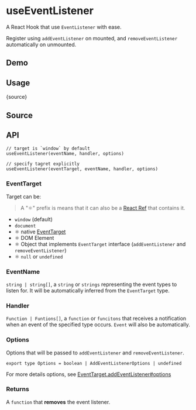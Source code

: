 # useEventListener


<HooksType category="Browser" />

A React Hook that use `EventListener` with ease.

Register using `addEventListener` on mounted, and `removeEventListener` automatically on unmounted.

## Demo


<App />

## Usage


<RawCode>{source}</RawCode>

## Source


<Source />

## API

```tsx
// target is `window` by default
useEventListener(eventName, handler, options)

// specify tagret explicitly
useEventListener(eventTarget, eventName, handler, options)
```

### EventTarget

Target can be:

> A "⚛️" prefix is means that it can also be a [React Ref](https://react.dev/learn/referencing-values-with-refs) that contains it.

- `window` (default)
- `document`
- ⚛️ native [EventTarget](https://developer.mozilla.org/en-US/docs/Web/API/EventTarget)
- ⚛️ DOM Element
- ⚛️ Object that implements `EventTarget` interface (`addEventListener` and `removeEventListener`)
- ⚛️ `null` or `undefined`

### EventName

`string | string[]`, a `string` or `strings` representing the event types to listen for. It will be automatically inferred from the `EventTarget` type.

### Handler

`Function | Funtions[]`, a `function` or `funcitons` that receives a notification when an event of the specified type occurs. `Event` will also be automatically.

### Options

Options that will be passed to `addEventListener` and `removeEventListener`.

```tsx
export type Options = boolean | AddEventListenerOptions | undefined
```

For more details options, see [EventTarget.addEventListener#options](https://developer.mozilla.org/en-US/docs/Web/API/EventTarget/addEventListener#options)

### Returns

A `function` that **removes** the event listener.
